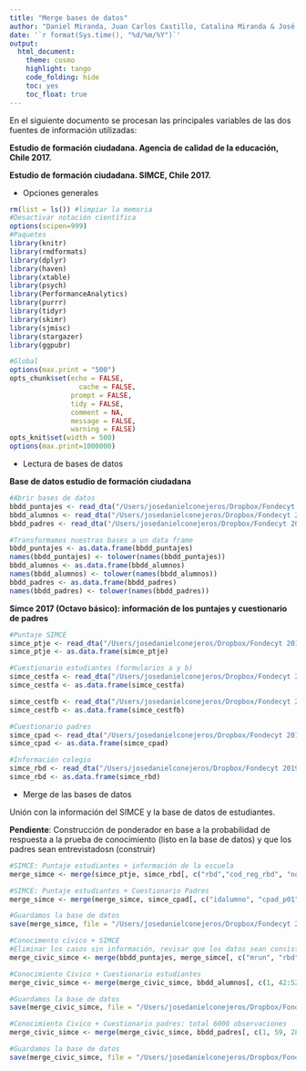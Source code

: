 ```yaml
---
title: "Merge bases de datos"
author: "Daniel Miranda, Juan Carlos Castillo, Catalina Miranda & José Conejeros"
date: '`r format(Sys.time(), "%d/%m/%Y")`'
output: 
  html_document:
    theme: cosmo
    highlight: tango
    code_folding: hide
    toc: yes
    toc_float: true
---
```


En el siguiente documento se procesan las principales variables de las dos fuentes de información utilizadas: 

**Estudio de formación ciudadana. Agencia de calidad de la educación, Chile 2017.**

**Estudio de formación ciudadana. SIMCE, Chile 2017.**

+ Opciones generales 

```r
rm(list = ls()) #limpiar la memoria
#Desactivar notación científica
options(scipen=999)
#Paquetes
library(knitr)
library(rmdformats)
library(dplyr)
library(haven)
library(xtable) 
library(psych)
library(PerformanceAnalytics)
library(purrr)
library(tidyr)
library(skimr)
library(sjmisc)
library(stargazer)
library(ggpubr)

#Global
options(max.print = "500")
opts_chunk$set(echo = FALSE,
	             cache = FALSE,
               prompt = FALSE,       
               tidy = FALSE,
               comment = NA,
               message = FALSE,
               warning = FALSE)
opts_knit$set(width = 500)
options(max.print=1000000)
```

+ Lectura de bases de datos

**Base de datos estudio de formación ciudadana** 

```r
#Abrir bases de datos
bbdd_puntajes <- read_dta("/Users/josedanielconejeros/Dropbox/Fondecyt 2019-2021(AsistenteJC)/socializacion_politica_adolescentes/Data/OriginalData/Agencia2017/alumnosFc_mrun.dta")
bbdd_alumnos <- read_dta("/Users/josedanielconejeros/Dropbox/Fondecyt 2019-2021(AsistenteJC)/socializacion_politica_adolescentes/Data/OriginalData/Agencia2017/cuestAlumnos.dta")
bbdd_padres <- read_dta("/Users/josedanielconejeros/Dropbox/Fondecyt 2019-2021(AsistenteJC)/socializacion_politica_adolescentes/Data/OriginalData/Agencia2017/cuestPadres.dta")

#Transformamos nuestras bases a un data frame
bbdd_puntajes <- as.data.frame(bbdd_puntajes)
names(bbdd_puntajes) <- tolower(names(bbdd_puntajes)) 
bbdd_alumnos <- as.data.frame(bbdd_alumnos)
names(bbdd_alumnos) <- tolower(names(bbdd_alumnos)) 
bbdd_padres <- as.data.frame(bbdd_padres)
names(bbdd_padres) <- tolower(names(bbdd_padres)) 

```

**Simce 2017 (Octavo básico): información de los puntajes y cuestionario de padres**

```r
#Puntaje SIMCE
simce_ptje <- read_dta("/Users/josedanielconejeros/Dropbox/Fondecyt 2019-2021(AsistenteJC)/socializacion_politica_adolescentes/Data/OriginalData/Simce2017/simce8b2017_alu_mrun_final_SEG.dta")
simce_ptje <- as.data.frame(simce_ptje)

#Cuestionario estudiantes (formularios a y b)
simce_cestfa <- read_dta("/Users/josedanielconejeros/Dropbox/Fondecyt 2019-2021(AsistenteJC)/socializacion_politica_adolescentes/Data/OriginalData/Simce2017/simce8b2017_cestfa_final_SEG.dta")
simce_cestfa <- as.data.frame(simce_cestfa)

simce_cestfb <- read_dta("/Users/josedanielconejeros/Dropbox/Fondecyt 2019-2021(AsistenteJC)/socializacion_politica_adolescentes/Data/OriginalData/Simce2017/simce8b2017_cestfb_final_SEG.dta")
simce_cestfb <- as.data.frame(simce_cestfb)

#Cuestionario padres 
simce_cpad <- read_dta("/Users/josedanielconejeros/Dropbox/Fondecyt 2019-2021(AsistenteJC)/socializacion_politica_adolescentes/Data/OriginalData/Simce2017/simce8b2017_cpad_final_SEG.dta")
simce_cpad <- as.data.frame(simce_cpad)

#Información colegio
simce_rbd <- read_dta("/Users/josedanielconejeros/Dropbox/Fondecyt 2019-2021(AsistenteJC)/socializacion_politica_adolescentes/Data/OriginalData/Simce2017/simce8b2017_rbd_final.dta")
simce_rbd <- as.data.frame(simce_rbd)
```

+ Merge de las bases de datos 

Unión con la información del SIMCE y la base de datos de estudiantes.

**Pendiente**: Construcción de ponderador en base a la probabilidad de respuesta a la prueba de conocimiento (listo en la base de datos) y que los padres sean entrevistadosn (construir)

```r
#SIMCE: Puntaje estudiantes + información de la escuela
merge_simce <- merge(simce_ptje, simce_rbd[, c("rbd","cod_reg_rbd", "nom_reg_rbd", "cod_com_rbd", "nom_com_rbd", "cod_depe1", "cod_depe2", "cod_grupo", "prom_lect8b_rbd", "prom_mate8b_rbd")], by="rbd")

#SIMCE: Puntaje estudiantes + Cuestionario Padres
merge_simce <- merge(merge_simce, simce_cpad[, c("idalumno", "cpad_p01", "cpad_p02", "cpad_p03", "cpad_p06", "cpad_p07","cpad_p05", "cpad_p10")], by="idalumno")

#Guardamos la base de datos
save(merge_simce, file = "/Users/josedanielconejeros/Dropbox/Fondecyt 2019-2021(AsistenteJC)/socializacion_politica_adolescentes/Data/IntermediateData/Simce_modificada2017.Rdata")

#Conocimento cívico + SIMCE
#Eliminar los casos sin información, revisar que los datos sean consistentes entre bases de datos (género)
merge_civic_simce <- merge(bbdd_puntajes, merge_simce[, c("mrun", "rbd", "cod_curso", "gen_alu", "ptje_mate8b_alu", "ptje_lect8b_alu", "cod_reg_rbd", "nom_reg_rbd", "cod_com_rbd", "nom_com_rbd", "cod_depe1", "cod_depe2", "cod_grupo", "prom_lect8b_rbd", "prom_mate8b_rbd", "cpad_p01", "cpad_p02", "cpad_p03", "cpad_p06", "cpad_p07","cpad_p05", "cpad_p10")], by="mrun")

#Conocimiento Civico + Cuestionario estudiantes 
merge_civic_simce <- merge(merge_civic_simce, bbdd_alumnos[, c(1, 42:52, 121:140, 181:202)], by="idalumno")

#Guardamos la base de datos
save(merge_civic_simce, file = "/Users/josedanielconejeros/Dropbox/Fondecyt 2019-2021(AsistenteJC)/socializacion_politica_adolescentes/Data/IntermediateData/merge_civic_simce.Rdata")

#Conocimiento Civico + Cuestionario padres: total 6000 observaciones
merge_civic_simce <- merge(merge_civic_simce, bbdd_padres[, c(1, 59, 28:37, 89:101, 77:83, 60:76, 6, 5, 26, 12:21, 27)], by="idalumno")

#Guardamos la base de datos
save(merge_civic_simce, file = "/Users/josedanielconejeros/Dropbox/Fondecyt 2019-2021(AsistenteJC)/socializacion_politica_adolescentes/Data/IntermediateData/civic_simce_analysis.Rdata")
```

